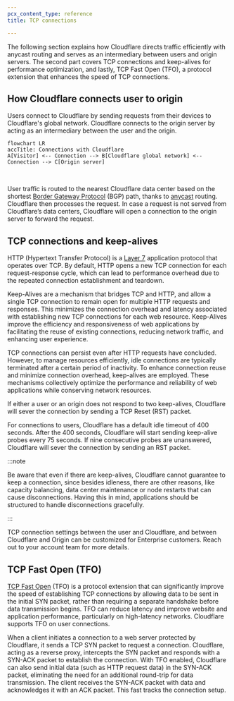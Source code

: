 ```yaml
---
pcx_content_type: reference
title: TCP connections

---
```


The following section explains how Cloudflare directs traffic efficiently with anycast routing and serves as an intermediary between users and origin servers. The second part covers TCP connections and keep-alives for performance optimization, and lastly, TCP Fast Open (TFO), a protocol extension that enhances the speed of TCP connections.

## How Cloudflare connects user to origin

Users connect to Cloudflare by sending requests from their devices to Cloudflare's global network. Cloudflare connects to the origin server by acting as an intermediary between the user and the origin.

```mermaid
flowchart LR
accTitle: Connections with Cloudflare
A[Visitor] <-- Connection --> B[Cloudflare global network] <-- Connection --> C[Origin server]
```

<br/>

User traffic is routed to the nearest Cloudflare data center based on the shortest [Border Gateway Protocol](https://www.cloudflare.com/learning/security/glossary/what-is-bgp/) (BGP) path, thanks to [anycast](https://www.cloudflare.com/learning/cdn/glossary/anycast-network/) routing. Cloudflare then processes the request. In case a request is not served from Cloudflare’s data centers, Cloudflare will open a connection to the origin server to forward the request.

## TCP connections and keep-alives

HTTP (Hypertext Transfer Protocol) is a [Layer 7](https://en.wikipedia.org/wiki/OSI_model) application protocol that operates over TCP. By default, HTTP opens a new TCP connection for each request-response cycle, which can lead to performance overhead due to the repeated connection establishment and teardown.

Keep-Alives are a mechanism that bridges TCP and HTTP, and allow a single TCP connection to remain open for multiple HTTP requests and responses. This minimizes the connection overhead and latency associated with establishing new TCP connections for each web resource. Keep-Alives improve the efficiency and responsiveness of web applications by facilitating the reuse of existing connections, reducing network traffic, and enhancing user experience.

TCP connections can persist even after HTTP requests have concluded. However, to manage resources efficiently, idle connections are typically terminated after a certain period of inactivity. To enhance connection reuse and minimize connection overhead, keep-alives are employed. These mechanisms collectively optimize the performance and reliability of web applications while conserving network resources.

If either a user or an origin does not respond to two keep-alives, Cloudflare will sever the connection by sending a TCP Reset (RST) packet.

For connections to users, Cloudflare has a default idle timeout of 400 seconds. After the 400 seconds, Cloudflare will start sending keep-alive probes every 75 seconds. If nine consecutive probes are unanswered, Cloudflare will sever the connection by sending an RST packet.

:::note


Be aware that even if there are keep-alives, Cloudflare cannot guarantee to keep a connection, since besides idleness, there are other reasons, like capacity balancing, data center maintenance or node restarts that can cause disconnections. Having this in mind, applications should be structured to handle disconnections gracefully.


:::

TCP connection settings between the user and Cloudflare, and between Cloudflare and Origin can be customized for Enterprise customers. Reach out to your account team for more details.

## TCP Fast Open (TFO)

[TCP Fast Open](https://en.wikipedia.org/wiki/TCP_Fast_Open) (TFO) is a protocol extension that can significantly improve the speed of establishing TCP connections by allowing data to be sent in the initial SYN packet, rather than requiring a separate handshake before data transmission begins. TFO can reduce latency and improve website and application performance, particularly on high-latency networks. Cloudflare supports TFO on user connections.

When a client initiates a connection to a web server protected by Cloudflare, it sends a TCP SYN packet to request a connection. Cloudflare, acting as a reverse proxy, intercepts the SYN packet and responds with a SYN-ACK packet to establish the connection. With TFO enabled, Cloudflare can also send initial data (such as HTTP request data) in the SYN-ACK packet, eliminating the need for an additional round-trip for data transmission. The client receives the SYN-ACK packet with data and acknowledges it with an ACK packet. This fast tracks the connection setup.
